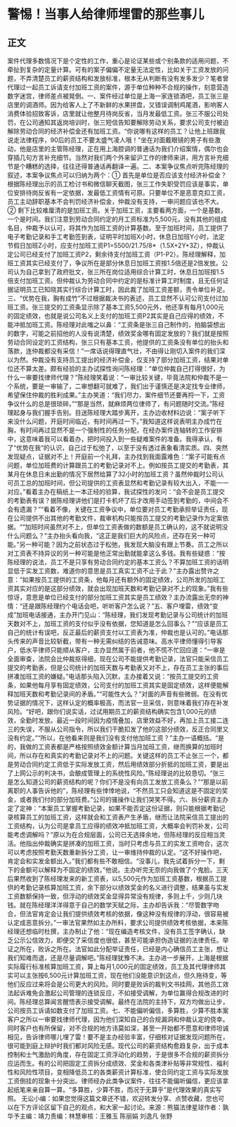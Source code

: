 # 警惕！当事人给律师埋雷的那些事儿
## 正文
案件代理多数情况下是个定性的工作，重心是论证某些或个别条款的适用问题，不牵扯到复杂的定量计算。可有的案子偏偏不定量无法定性，比如关于工资发放的问题，不弄清楚员工的薪资结构和发放标准，根本无从判断有没有发多发少？笔者曾代理过一起员工诉请支付加班工资的案件，源于单位种种不合规的操作，刻意营造数字迷宫，律师差点被晃倒。一、案件经过单位是上海一家连锁酒吧，员工张三是店里的调酒师。因为给客人上了不新鲜的水果拼盘，又错误调制鸡尾酒，影响客人消费体验招致客诉，店里就让他整月待岗反省，当月发最低工资。张三不服公司处罚，在公司通知其返岗培训时，张三短信告知要解除劳动关系，要求公司支付被迫解除劳动合同的经济补偿金还有加班工资。“你说哪有这样的员工？让他上班跟我说走法律程序，90后的员工不要太盛气凌人哦！”坐在对面戴眼镜的男子有些激动，他是店里的主管陈经理，正在用上海腔调的普通话为我们介绍案情，偶尔也会穿插几句方言补充细节。当然对我们两个外来留沪工作的律师来讲，用方言补充细节是个糟糕的选择，往往还得普通话再翻译一遍。二、本案争议焦点听完陈经理的叙述，本案争议焦点可以归纳为两个：① 首先是单位是否应该支付经济补偿金？根据陈经理出示的员工检讨书和微信聊天截图，张三工作失职受罚应该是事实，单位安排待岗反省有一定依据，发最低工资情有可原。只要单位不是恶意克扣工资，员工主动辞职基本不会判罚经济补偿金，仲裁没有支持，一审问题应该也不大。② 剩下比较难厘清的是加班工资。关于加班工资，主要看两方面，一个是基数，一个是时间。我们注意到劳动合同约定的月工资标准为5,500元，没有其他的组成名目，仲裁予以认可，将其作为加班工资的计算基数。至于加班时间，员工提供了电子考勤记录和手工考勤签到表，证明平时加班X小时，休息日加班Y小时，法定节假日加班Z小时，应支付加班工资P1=5500/21.75/8*（1.5X+2Y+3Z），仲裁认定公司已经支付了加班工资P2，剩余待支付加班工资（P1-P2）。陈经理解释，加班工资其实已经支付了，争议所在是部分休息日加班工资按1.5倍还是2倍发放。公司认为自己拿到了政府批文，张三所在岗位适用综合计算工时，休息日加班按1.5倍支付加班工资。但仲裁认为劳动合同中约定的是标准计算工时制度，且无任何证据证明员工已知晓其实行综合计算工时，因此裁了加班工资差额，责令单位补足。三、“优势在我，胸有成竹”不过根据裁决书的表述，员工显然不认可公司支付过加班工资。张三提交的工资条显示除了基本工资5,500元外，他还享有每月1,000元的固定绩效，也就是说公司名义上支付的加班工资P2其实是自己应得的绩效，不能冲抵加班工资。陈经理对此嗤之以鼻：“工资条是张三自己制作的，拍脑袋想出的数字，可能之前招他的人没有说清楚，绩效奖金哪有固定发放的？我们就是按照劳动合同设定的工资结构，张三只有基本工资，他提供的工资条没有单位的抬头和落款，连仲裁都没有采信！”一席话说得理直气壮，不由得让刚切入案件的我们深以为然。仲裁没有支持员工提出的经济补偿金，仅支持了部分加班工资，结果对单位还不算太差。颇有经验的主办试探性询问陈经理：“单位仲裁自己打得很好，为什么一审要找律师代理？”陈经理笑着说：“一审比较关键，毕竟法院和仲裁不是一个系统，要是一审输了，二审想翻可就难了，我们出于谨慎还是决定找专业律师，希望保住仲裁的胜利成果。”主办笑道：“我们尽力，案件细节还要再捋一下，工资争议什么的总是很琐碎。”“那是当然，就麻烦两位律师了，有问题随时交流。”陈经理起身与我们握手告别。目送陈经理大踏步离开，主办边收材料边说：“案子听下来没什么问题，开庭时间临近，有时间再过一下。”我知道这样说表明主办成竹在胸，有时间再过显然不是一个强制性的任务分配，在经办案件连轴转的工作安排中，这意味着我可以看着办，把时间投入到一些疑难案件的准备。我得承认，有了“优势在我”的认识，自己过于松弛了，以至于没有透过表象看清实质。四、突然发现疑点，证据对不上！开庭前一个礼拜，主办找到我面露难色：“案子可能有点问题，单位加班费的计算跟员工的考勤记录对不上。例如按员工提交的考勤表，其某月在休息日未出勤的情况下居然给算了32小时的加班工资？虽然仲裁时公司认可员工总的加班时间，但公司提供的工资表显然和考勤记录有较大出入，不能一一对应。”看着主办在稿纸上一本正经的验算，我试探性的发问：“会不会是员工提交的考勤表有误？据陈经理讲他们是打卡机坏了后才改用手动签到考勤的，中间会不会有遗漏？”“看着不像，关键在工资争议中，单位要对员工考勤承担举证责任，现在公司提供不出其他的考勤文件，裁审机构只能按员工提交的考勤记录作为定案依据。““加班时间虽然对不上，但单位工资表做的数额是员工确认的，这不就说明没什么问题么？”主办抬头看向我，“这正是我们巨大的风险点，还存在另一种可能。”另一种可能？因为之前状态过于松弛，我发现大脑没有跟上节奏。员工之所以对工资表不持异议的另一种可能是他正常出勤就能拿这么多钱。我有些疑惑：“按陈经理的说法，员工不是只享有劳动合同约定的基本工资么？不算加班工资的话明显低于实发工资数，难道你的意思是员工真实工资不止于此？”主办露出赞许之意：“如果按员工提供的工资条，他每月还有额外的固定绩效，公司所发的加班工资其实对应的是这部分绩效，就会出现加班天数和考勤记录对不上的现象。”我有些惊讶，意思是单位已经支付的部分加班工资其实是员工绩效？主办流露出无奈的神情：“还是跟陈经理约个电话会吧，听听客户怎么说？”五、客户埋雷，绩效“变成”加班电话接通，主办开门见山：“陈经理，我们发现考勤记录与公司统计的加班天数对不上，加班工资的支付似乎没有依据，您知道是怎么回事么？”“应该是员工自己的统计有误吧，反正最后的薪资支付以工资表为准，仲裁也是认可的。”电话那头传来的声音比较斩截，带有一种无需纠结的告诫意味。高水平律师懂得引导客户，低水平律师只能顺从客户，主办显然属于前者，他不慌不忙回应道：“一审是全面审查，法院会比仲裁抠得细，现在公司不能提供考勤记录，法官只能采信员工提交的考勤表，但是公司统计的加班天数与考勤表又对不上，存在员工主张的事后拼凑加班工资的嫌疑。”电话那头陷入沉默，主办接着又说：“按员工提交的工资条，如果他每月享有固定绩效，公司支付的加班工资其实是固定绩效，这样便能解释加班天数和考勤记录间的矛盾。”“可能性大么？”对面的声音有些微弱。在没有优势证据的情况下，这样认定的概率极高，而法官一旦采信，则意味着我们存在补发风险。“好吧，跟你们说实话，过试用期员工的薪资结构确实包含1,000元的绩效，全勤时发放。最近一段时间因为疫情叠加，店里效益不好，再加上员工接二连三的失误，不服从公司指令，所以我们干脆扣发了他的这部分绩效，反正合同里又没有约定。”“所以，在他看来则是我们没有支付他加班工资？”主办一语概括。“是的，我做的工资表都是严格按照绩效金额计算当月加班工资，继而换算的加班时间，所以存在和真实的考勤记录对不上的问题。关键这样的员工不止张三一个，都是劳动合同约定工资低于实际发放工资，然后用绩效部分折抵的加班工资，要是出了上网公示的判决书，会酿成管理上的系统性风险。”陈经理说的比较恳切。“张三是怎么知道公司的薪资结构的呢？你们不是没有向员工发放工资条么？”“那是以前离职的人事告诉他的”，陈经理有些悻悻地说，“不然员工只会知道这是不固定的奖金，或者我们付的部分加班费。”公司的骚操作让我们哭笑不得。六、拆分薪资主办定了定神：“本案员工掌握考勤记录，如果不能否定这份证据，则只能根据考勤记录核算员工的加班工资，这样就会和工资表产生矛盾，继而让法院采信员工提出的工资结构，认为公司是拿员工应得的绩效冲抵加班工资，大概率会判罚补发，公司能考虑调解吗？”原以为在合规层面，公司已无选择余地，但陈经理的反应相当灵活。他指出仲裁确实是拼凑的加班工资，当时只考虑与员工的实发工资吻合，这次可以考虑按照考勤天数重新拆分工资，让一审维持仲裁的认定。“这不好操作吧，肯定会和实发金额出入。”我们都有些不敢相信。“没事儿，我先试着拆分一下，剩下的金额可以解释为不固定的绩效。”他说。主办听完无奈的向我做了个鬼脸。三天后果然收到了陈经理发来的新工资表，以5,500元作为加班工资基数，根据员工提供的考勤记录核算加班工资，余下部分以绩效奖金的名义进行调整，结果虽与实发工资数额保持一致，但浮动的绩效奖金显得异常没有规律，多则上千，少则几块钱。就在陈经理洋洋得意于自己的数学天赋之际，主办却告诉我：“尽管数字吻合，但法官肯定会让我们提供绩效考核的依据，像这种没有规律的浮动，很容易被认定成恶意拆分。”一审法官果然如主办所料，要求公司提供绩效考核依据，本来陈经理还想临时杜撰，主办制止了他：“现在编造考核文件，没有员工签字确认，缺乏公示公信效力，即便交了采信度也很低，甚至可能承担伪造证据的法律责任。举证之所在，败诉之所在。法官如此分配举证责任，已经是内心确信员工主张，想让我们知难而退，还是尽量调解吧。”陈经理犹豫不决。主办进一步展开，上海是根据实际履行标准核算加班工资，算上每月1,000元的固定绩效，员工及其代理律师其实可以主张按6,500元计算加班工资，现在他们没能意识到这点，但久拖待变，等他们反应过来将会是公司更大的风险。同时要是败诉的裁判文书挂网，其他员工效法起诉难免会激起公司管理的连锁反应，不如接受调解，为单位赢得合规改进的时间。陈经理总算闻言醒悟表示接受调解。最终在法院的主持下，双方均做出让步，公司按员工诉请如数支付了加班工资。七、不能偏听偏信，多算胜，少算不胜本案客户之所以一审要找律师代理，因为他们深知自己的合规漏洞和仲裁认定的侥幸。同时客户也有所保留，对不合规的地方讳莫如深，甚至一开始都不愿意和律师坦诚相见，告诉律师哪儿埋了雷！要不是主办经验丰富，仔细核对证据发现问题所在，很可能到庭上辩护时我们都对风险无感。现代公司的薪资结构愈趋复杂，出于成本控制和士气激励的角度，存在固定工资浮动化的趋势，于是很多不合规的薪资拆分应运而生。有的公司把固定工资拆分成绩效、奖金和各类津补贴等非常规性、福利性和风险性项目，变相降低员工的各类薪资计算标准，使合同约定工资与实际发放工资倒挂的现象十分突出。律师经办此类争议案件，往往不能偏听偏信，更应该拿起纸笔来亲自算一算。“多算胜，少算不胜，而况于无算乎”是代理效果的真实写照。  无讼小编：如果您觉得这篇文章还不错，欢迎转发分享、点赞收藏，您也可以在下方评论区留下自己的观点，和大家一起讨论。来源：熊猫法律星球作者：孰华予主编：靖力责编：林慧审核：王雅玉 陈丽娟 刘逸凡 张野